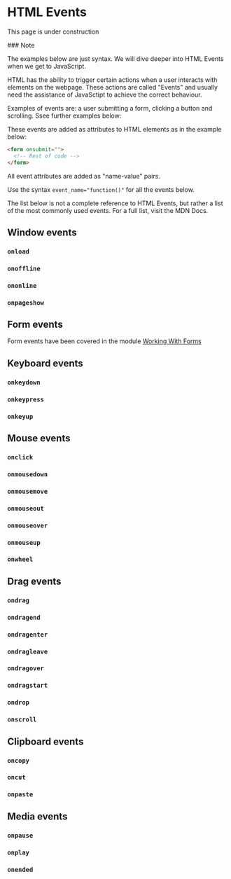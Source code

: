 
# HTML Events

<Callout type="info">This page is under construction</Callout>

<Callout type="info">
### Note

The examples below are just syntax. We will dive deeper into HTML Events when we get to JavaScript.
</Callout>

HTML has the ability to trigger certain actions when a user interacts with elements on the webpage. These actions are called "Events" and usually need the assistance of JavaSctipt to achieve the correct behaviour.

Examples of events are: a user submitting a form, clicking a button and scrolling. Ssee further examples below:

These events are added as attributes to HTML elements as in the example below:

```html
<form onsubmit="">
  <!-- Rest of code -->
</form>
```

<Callout type="info">

All event attributes are added as "name-value" pairs.

Use the syntax `event_name="function()"` for all the events below.

</Callout>

The list below is not a complete reference to HTML Events, but rather a list of the most commonly used events. For a full list, visit the MDN Docs.

## Window events

### `onload`

### `onoffline`

### `ononline`

### `onpageshow`

## Form events

Form events have been covered in the module [Working With Forms](/html/working-with-forms#form-events)

## Keyboard events

### `onkeydown`

### `onkeypress`

### `onkeyup`

## Mouse events

### `onclick`

### `onmousedown`

### `onmousemove`

### `onmouseout`

### `onmouseover`

### `onmouseup`

### `onwheel`

## Drag events

### `ondrag`

### `ondragend`

### `ondragenter`

### `ondragleave`

### `ondragover`

### `ondragstart`

### `ondrop`

### `onscroll`

## Clipboard events

### `oncopy`

### `oncut`

### `onpaste`

## Media events

### `onpause`

### `onplay`

### `onended`
